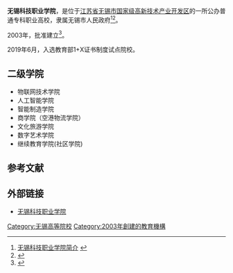 {{coord|31.52061|120.38459|display=title}}
{{高校
| name = 无锡科技职业学院
| image = 
| logo = 
| motto = 
| rector = 孙兴洋
| type = 公办
| established = 2003年
| location = [[中华人民共和国|中华人民共和国]][[江苏省|江苏省]][[无锡市|无锡市]]
| students = 近万人
| staff = 校内外专兼职教师662人
| campus = 
| address = 无锡市新锡路8号
| telephone = 0510-85346375
| area = 占地面积391亩
| sports = 
| website = https://www.wxstc.cn/
}}
'''无锡科技职业学院'''，是位于[[江苏省|江苏省]][[无锡市|无锡市]][[国家级高新技术产业开发区|国家级高新技术产业开发区]]的一所公办普通专科职业高校，隶属无锡市人民政府<ref>[http://www.wxstc.cn/xygk.asp 无锡科技职业学院简介] {{webarchive|url=https://web.archive.org/web/20100822044517/http://www.wxstc.cn/xygk.asp |date=2010-08-22 }}</ref><ref name="楊景堯2003">{{cite book|author=楊景堯|title=中國大陸高等敎育之硏究|url=http://books.google.com/books?id=cGolAQAAMAAJ|year=2003|publisher=高等敎育出版|isbn=978-957-814-492-7|page=276}}</ref>。

2003年，批准建立<ref>{{cite book|title=中国大学指南/2006版/3/华东地区大学|url=http://books.google.com/books?id=1atKAQAAIAAJ|year=2006|publisher=中国统计出版社|isbn=978-7-5037-4871-4|page=82}}</ref>。

2019年6月，入选教育部1+X证书制度试点院校。

== 二级学院 ==
* 物联网技术学院
* 人工智能学院
* 智能制造学院
* 商学院（空港物流学院）
* 文化旅游学院
* 数字艺术学院
* 继续教育学院(社区学院)

== 参考文献 ==
{{reflist}}
== 外部链接 ==
* [http://www.wxstc.cn/ 无锡科技职业学院] {{Wayback|url=http://www.wxstc.cn/ |date=20210123233356 }}

{{Univ-stub}}

{{江苏高等院校}}
[[Category:无锡高等院校|Category:无锡高等院校]]
[[Category:2003年創建的教育機構|Category:2003年創建的教育機構]]